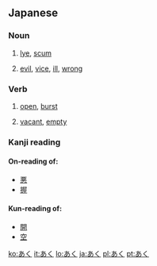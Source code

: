 ==Japanese==

===Noun===
{{ja-noun|h|rom=aku}}

# {{ja-def|灰汁}} [[lye]], [[scum]]
# {{ja-def|悪}} [[evil]], [[vice]], [[ill]], [[wrong]]

===Verb===
{{ja-verb|h|rom=aku}}

# {{ja-def|開く}} [[open]], [[burst]]
# {{ja-def|空く}} [[vacant]], [[empty]]

===Kanji reading===
{{ja-kanjireading|rom=aku}}

====On-reading of:====
* [[悪]]
* [[握]]

====Kun-reading of:====
* [[開]]
* [[空]]

[[ko:あく]]
[[it:あく]]
[[lo:あく]]
[[ja:あく]]
[[pl:あく]]
[[pt:あく]]